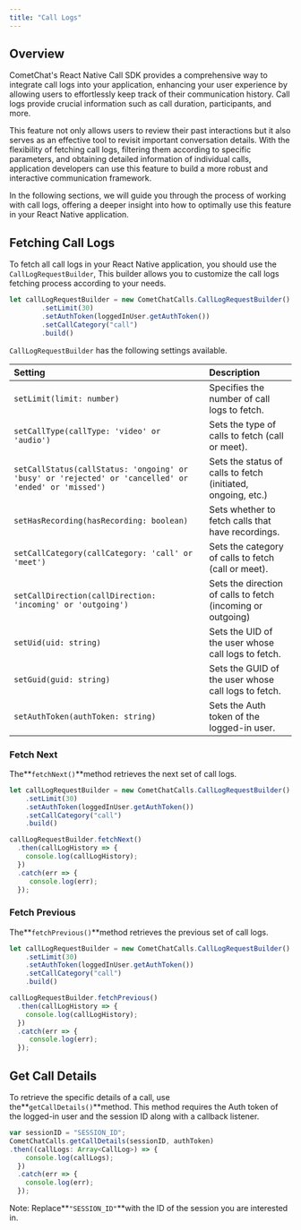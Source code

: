 ```yaml
---
title: "Call Logs"
---
```




## Overview

CometChat's React Native Call SDK provides a comprehensive way to integrate call logs into your application, enhancing your user experience by allowing users to effortlessly keep track of their communication history. Call logs provide crucial information such as call duration, participants, and more.

This feature not only allows users to review their past interactions but it also serves as an effective tool to revisit important conversation details. With the flexibility of fetching call logs, filtering them according to specific parameters, and obtaining detailed information of individual calls, application developers can use this feature to build a more robust and interactive communication framework.

In the following sections, we will guide you through the process of working with call logs, offering a deeper insight into how to optimally use this feature in your React Native application.

## Fetching Call Logs

To fetch all call logs in your React Native application, you should use the `CallLogRequestBuilder`, This builder allows you to customize the call logs fetching process according to your needs.

```javascript
let callLogRequestBuilder = new CometChatCalls.CallLogRequestBuilder()
        .setLimit(30)
        .setAuthToken(loggedInUser.getAuthToken())
        .setCallCategory("call")
        .build()
```

`CallLogRequestBuilder` has the following settings available.

| Setting                                                                                              | Description                                                  |
| :---------------------------------------------------------------------------------------------------- | :------------------------------------------------------------ |
| `setLimit(limit: number)`                                                                            | Specifies the number of call logs to fetch.                  |
| `setCallType(callType: 'video' or 'audio')`                                                          | Sets the type of calls to fetch (call or meet).              |
| `setCallStatus(callStatus: 'ongoing' or 'busy' or 'rejected' or 'cancelled' or 'ended' or 'missed')` | Sets the status of calls to fetch (initiated, ongoing, etc.) |
| `setHasRecording(hasRecording: boolean)`                                                             | Sets whether to fetch calls that have recordings.            |
| `setCallCategory(callCategory: 'call' or 'meet')`                                                    | Sets the category of calls to fetch (call or meet).          |
| `setCallDirection(callDirection: 'incoming' or 'outgoing')`                                          | Sets the direction of calls to fetch (incoming or outgoing)  |
| `setUid(uid: string)`                                                                                | Sets the UID of the user whose call logs to fetch.           |
| `setGuid(guid: string)`                                                                              | Sets the GUID of the user whose call logs to fetch.          |
| `setAuthToken(authToken: string)`                                                                    | Sets the Auth token of the logged-in user.                   |

### Fetch Next

The**`fetchNext()`**method retrieves the next set of call logs.

```javascript
let callLogRequestBuilder = new CometChatCalls.CallLogRequestBuilder()
    .setLimit(30)
    .setAuthToken(loggedInUser.getAuthToken())
    .setCallCategory("call")
    .build()

callLogRequestBuilder.fetchNext()
  .then(callLogHistory => {
    console.log(callLogHistory);
  })
  .catch(err => {
     console.log(err);
  });
```

### Fetch Previous

The**`fetchPrevious()`**method retrieves the previous set of call logs.

```javascript
let callLogRequestBuilder = new CometChatCalls.CallLogRequestBuilder()
    .setLimit(30)
    .setAuthToken(loggedInUser.getAuthToken())
    .setCallCategory("call")
    .build()

callLogRequestBuilder.fetchPrevious()
  .then(callLogHistory => {
    console.log(callLogHistory);
  })
  .catch(err => {
     console.log(err);
  });
```

## Get Call Details

To retrieve the specific details of a call, use the**`getCallDetails()`**method. This method requires the Auth token of the logged-in user and the session ID along with a callback listener.

```javascript
var sessionID = "SESSION_ID";
CometChatCalls.getCallDetails(sessionID, authToken)
.then((callLogs: Array<CallLog>) => {
    console.log(callLogs);
  })
  .catch(err => {
    console.log(err);
  });
```

Note: Replace**`"SESSION_ID"`**with the ID of the session you are interested in.
